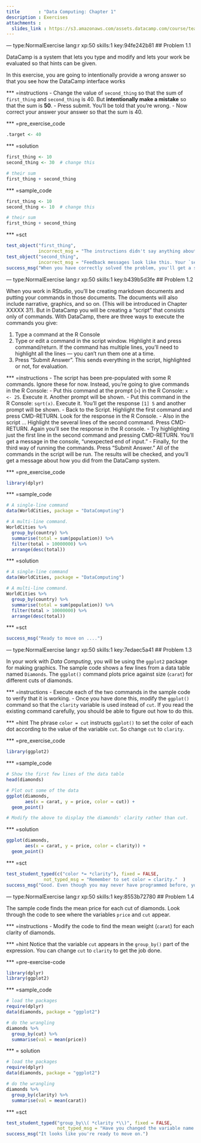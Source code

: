 ```yaml
---
title       : "Data Computing: Chapter 1"
description : Exercises
attachments :
  slides_link : https://s3.amazonaws.com/assets.datacamp.com/course/teach/slides_example.pdf
---
```



--- type:NormalExercise lang:r xp:50 skills:1  key:94fe242b81
## Problem 1.1 

DataCamp is a system that lets you type and modify and lets your work be evaluated so that hints can be given.

In this exercise, you are going to intentionally provide a wrong answer so that you see how the DataCamp interface works

*** =instructions
- Change the value of `second_thing` so that the sum of `first_thing` and `second_thing` is 40.  But **intentionally make a mistake** so that the sum is **50**.
- Press submit. You'll be told that you're wrong.
- Now correct your answer your answer so that the sum is 40.

*** =pre_exercise_code
```r
.target <- 40
```

*** =solution
```r
first_thing <- 10
second_thing <- 30  # change this

# their sum
first_thing + second_thing
```

*** =sample_code
```r
first_thing <- 10
second_thing <- 10  # change this

# their sum
first_thing + second_thing
```

*** =sct
```r
test_object("first_thing", 
            incorrect_msg = "The instructions didn't say anything about changing `first_thing`. Change its value back to 10.")
test_object("second_thing", 
            incorrect_msg = "Feedback messages look like this. Your `second_thing` is not set to a value that will make the sum with `first_thing` equal to 40.")
success_msg("When you have correctly solved the problem, you'll get a success message and you're ready to go on to the next problem. Of course, you can also navigate to the next problem without having solved the first one, and perhaps go back to the first one when you have the time.")
```


--- type:NormalExercise lang:r xp:50 skills:1  key:b439b5d3fe
## Problem 1.2

When you work in RStudio, you'll be creating markdown documents and putting your commands in those documents. The documents will also include narrative, graphics, and so on. (This will be introduced in Chapter XXXXX 3?). But in DataCamp you will be creating a "script" that consists only of commands. With DataCamp, there are three ways to execute the commands you give:

1. Type a command at the R Console
2. Type or edit a command in the script window. Highlight it and press command/return. If the command has multiple lines, you'll need to highlight all the lines --- you can't run them one at a time.
3. Press "Submit Answer". This sends everything in the script, highlighted or not, for evaluation.



*** =instructions
- The script has been pre-populated with some R commands. Ignore these for now. Instead, you're going to give commands in the R Console:
    - Put this command at the prompt (`>`) in the R Console: `x <- 25`. Execute it. Another prompt will be shown.
    - Put this command in the R Console: `sqrt(x)`. Execute it. You'll get the response `[1] 5` and another prompt will be shown.
- Back to the Script. Highlight the first command and press CMD-RETURN. Look for the response in the R Console.
- Also in the script ... Highlight the several lines of the second command. Press CMD-RETURN. Again you'll see the response in the R console.
- Try highlighting just the first line in the second command and pressing CMD-RETURN. You'll get a message in the console, "unexpected end of input."
- Finally, for the third way of running the commands. Press "Submit Answer." All of the commands in the script will be run. The results will be checked, and you'll get a message about how you did from the DataCamp system.


*** =pre_exercise_code
```r
library(dplyr)
```

*** =sample_code
```r
# A single-line command
data(WorldCities, package = "DataComputing")

# A multi-line command.
WorldCities %>%
  group_by(country) %>%
  summarise(total = sum(population)) %>%
  filter(total > 10000000) %>%
  arrange(desc(total))
```
*** =solution
```r
# A single-line command
data(WorldCities, package = "DataComputing")

# A multi-line command.
WorldCities %>%
  group_by(country) %>%
  summarise(total = sum(population)) %>%
  filter(total > 10000000) %>%
  arrange(desc(total))
```

*** =sct
```r
success_msg("Ready to move on ....")
```

--- type:NormalExercise lang:r xp:50 skills:1 key:7edaec5a41
## Problem 1.3

In your work with *Data Computing*, you will be using the `ggplot2` package for making graphics.  The sample code shows a few lines from a data table named `Diamonds`. The `ggplot()` command plots price against size (`carat`) for different cuts of diamonds.

*** =instructions
- Execute each of the two commands in the sample code to verify that it is working.
- Once you have done this, modify the `ggplot()` command so that the `clarity` variable is used instead of `cut`. If you read the existing command carefully, you should be able to figure out how to do this.

*** =hint
The phrase `color = cut` instructs `ggplot()` to set the color of each dot according to the value of the variable `cut`. So change `cut` to `clarity`.

*** =pre_exercise_code
```r
library(ggplot2)
```

*** =sample_code
```r
# Show the first few lines of the data table
head(diamonds)

# Plot out some of the data
ggplot(diamonds, 
       aes(x = carat, y = price, color = cut)) + 
  geom_point()

# Modify the above to display the diamonds' clarity rather than cut.

```

*** =solution
```r
ggplot(diamonds, 
       aes(x = carat, y = price, color = clarity)) + 
  geom_point()
```

*** =sct
```r
test_student_typed(c("color *= *clarity"), fixed = FALSE, 
              not_typed_msg = "Remember to set color = clarity."  )
success_msg("Good. Even though you may never have programmed before, you were still able to figure it out!")
```

--- type:NormalExercise lang:r xp:50 skills:1 key:8553b72780
## Problem 1.4

The sample code finds the mean price for each cut of diamonds. Look through the code to see where the variables `price` and `cut` appear.

*** =instructions
- Modify the code to find the mean weight (`carat`) for each clarity of diamonds. 


*** =hint
Notice that the variable `cut` appears in the `group_by()` part of the expression. You can change `cut` to `clarity` to get the job done.

*** =pre-exercise-code
```r
library(dplyr)
library(ggplot2)
```

*** =sample_code
```r
# load the packages
require(dplyr)
data(diamonds, package = "ggplot2")

# do the wrangling
diamonds %>%
  group_by(cut) %>%
  summarise(val = mean(price))
```

*** = solution
```r
# load the packages
require(dplyr)
data(diamonds, package = "ggplot2")

# do the wrangling
diamonds %>%
  group_by(clarity) %>%
  summarise(val = mean(carat))
```


*** =sct
```r
test_student_typed("group_by\\( *clarity *\\)", fixed = FALSE, 
                   not_typed_msg = "Have you changed the variable name in `group_by(cut)` to `clarity`?")
success_msg("It looks like you're ready to move on.")
```